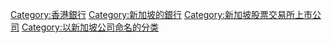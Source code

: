 {{Catmore}}
{{Commonscat|DBS Bank}}

[[Category:香港銀行|Category:香港銀行]]
[[Category:新加坡的銀行|Category:新加坡的銀行]]
[[Category:新加坡股票交易所上市公司|Category:新加坡股票交易所上市公司]]
[[Category:以新加坡公司命名的分类|Category:以新加坡公司命名的分类]]